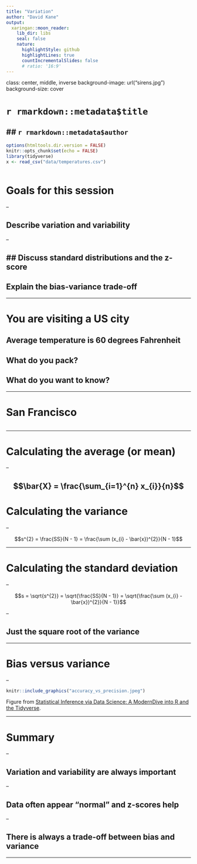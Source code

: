 ```yaml
---
title: "Variation" 
author: "David Kane"
output:
  xaringan::moon_reader:
    lib_dir: libs
    seal: false
    nature:
      highlightStyle: github
      highlightLines: true
      countIncrementalSlides: false
      # ratio: '16:9' 
---
```

class: center, middle, inverse
background-image: url("sirens.jpg")
background-size: cover

<!-- Image credit: [National Gallery of Victoria](https://www.ngv.vic.gov.au/essay/j-w-waterhouses-ulysses-and-the-sirens-breaking-tradition-and-revealing-fears-2/) -->

# `r rmarkdown::metadata$title`
## `r rmarkdown::metadata$author`
---


<!-- [Provided guide from Bloom]

Data Science Teaching Demo Prompt
The teaching demonstration should be no more than 15-20 minutes with a live audience of 'mock students'. Assume that the audience is not familiar with data science at all and that this is an occasion to orient absolute beginner students to some of the foundational and fundamental concepts that underlie Data Science and make them excited to start learning more about the subject (and statistics in general). 

Your topic is variation/variability and the objectives you should cover in your demo:
Describe variation and variability
Their relation to standard distributions and the z-score
Bias-variance trade-off for machine learning models

You may take this topic in any direction you want assuming the parameters above. Please do not feel like you have to teach your students absolutely everything you know about the subject, but rather give them a clear basic understanding of the concepts.  Please ensure that there is a minimum of 5 minutes of time for questions from the 'students' within the 20-minute segment. The final 10-15  minutes of the 30-minute time slot will be spent on questions from the team about the teaching demo in general and asking you to reflect on it.

An ideal candidate will: 
Infuse their lesson with context and real-life examples
Engage learners regularly and creatively, checking to ensure they understand the material and participate in the session
Demonstrate knowledge and obvious passion for the content
-->


```r
options(htmltools.dir.version = FALSE)
knitr::opts_chunk$set(echo = FALSE)
library(tidyverse)
x <- read_csv("data/temperatures.csv")
```

```r

```


# Goals for this session

--

## Describe variation and variability

--

## Discuss standard distributions and the z-score
--

## Explain the bias-variance trade-off 


---

# You are visiting a US city

## Average temperature is 60 degrees Fahrenheit

## What do you pack?

## What do you want to know?

---

# San Francisco

```r

```



---

# Calculating the average (or mean)

--

$$\bar{X} = \frac{\sum_{i=1}^{n} x_{i}}{n}$$
---

# Calculating the variance

--

$$s^{2} = \frac{SS}{N - 1} = \frac{\sum (x_{i} - \bar{x})^{2}}{N - 1}$$

---

# Calculating the standard deviation

--

$$s = \sqrt{s^{2}} = \sqrt{\frac{SS}{N - 1}} = \sqrt{\frac{\sum (x_{i} - \bar{x})^{2}}{N - 1}}$$

--

## Just the square root of the variance

---

# Bias versus variance


--

```r
knitr::include_graphics("accuracy_vs_precision.jpeg")
```

Figure from [Statistical Inference via Data Science: A ModernDive into R and the Tidyverse](https://moderndive.com/).


---

# Summary

--

## Variation and variability are always important

--

## Data often appear "normal" and z-scores help

--

## There is always a trade-off between bias and variance

---

